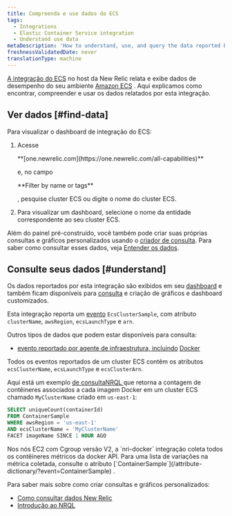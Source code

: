 ```yaml
---
title: Compreenda e use dados do ECS
tags:
  - Integrations
  - Elastic Container Service integration
  - Understand use data
metaDescription: 'How to understand, use, and query the data reported by New Relic''s Amazon ECS on-host integration.'
freshnessValidatedDate: never
translationType: machine
---
```


[A integração do ECS](/docs/introduction-amazon-ecs-integration) no host da New Relic relata e exibe dados de desempenho do seu ambiente [Amazon ECS](https://docs.aws.amazon.com/ecs/index.html) . Aqui explicamos como encontrar, compreender e usar os dados relatados por esta integração.

## Ver dados [#find-data]

Para visualizar o dashboard de integração do ECS:

1. Acesse

   <DNT>
     **[one.newrelic.com](https://one.newrelic.com/all-capabilities)**
   </DNT>

   e, no campo

   <DNT>
     **Filter by name or tags**
   </DNT>

   , pesquise cluster ECS ou digite o nome do cluster ECS.

2. Para visualizar um dashboard, selecione o nome da entidade correspondente ao seu cluster ECS.

Além do painel pré-construído, você também pode criar suas próprias consultas e gráficos personalizados usando o [criador de consulta](/docs/chart-builder/use-chart-builder/get-started/introduction-chart-builder). Para saber como consultar esses dados, veja [Entender os dados](#understand).

## Consulte seus dados [#understand]

Os dados reportados por esta integração são exibidos em seu [dashboard](#find-data) e também ficam disponíveis para [consulta](/docs/using-new-relic/data/understand-data/query-new-relic-data) e criação de gráficos e dashboard customizados.

Esta integração reporta um [evento](/docs/using-new-relic/data/understand-data/new-relic-data-types#events-new-relic) `EcsClusterSample`, com atributo `clusterName`, `awsRegion`, `ecsLaunchType` e `arn`.

Outros tipos de dados que podem estar disponíveis para consulta:

* [evento reportado por agente de infraestrutura, incluindo](/docs/infrastructure/manage-your-data/data-instrumentation/default-infrastructure-events) [Docker](/docs/infrastructure/install-configure-manage-infrastructure/docker-installation/docker-instrumentation-infrastructure#docker-data)

Todos os eventos reportados de um cluster ECS contêm os atributos `ecsClusterName`, `ecsLaunchType` e `ecsClusterArn`.

Aqui está um exemplo [de consultaNRQL ](/docs/query-data/nrql-new-relic-query-language/getting-started/introduction-nrql)que retorna a contagem de contêineres associados a cada imagem Docker em um cluster ECS chamado `MyClusterName` criado em `us-east-1`:

```sql
SELECT uniqueCount(containerId) 
FROM ContainerSample 
WHERE awsRegion = 'us-east-1' 
AND ecsClusterName = 'MyClusterName' 
FACET imageName SINCE 1 HOUR AGO
```

<Callout variant="important">
  Nos nós EC2 com Cgroup versão V2, a `nri-docker` integração coleta todos os contêineres métricos da docker API. Para uma lista de variações na métrica coletada, consulte o atributo [`ContainerSample`](/attribute-dictionary/?event=ContainerSample) .
</Callout>

Para saber mais sobre como criar consultas e gráficos personalizados:

* [Como consultar dados New Relic](/docs/using-new-relic/data/understand-data/query-new-relic-data)
* [Introdução ao NRQL](/docs/query-data/nrql-new-relic-query-language/getting-started/introduction-nrql)
